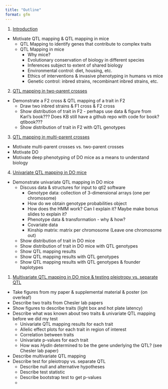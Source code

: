 ```yaml
---
title: "Outline"
format: gfm
---
```



1. [Introduction](#introduction)

- Motivate QTL mapping & QTL mapping in mice
    - QTL Mapping to identify genes that contribute to complex traits
    - QTL Mapping in mice
        - Why mice?
        - Evolutionary conservation of biology in different species
        - Inferences subject to extent of shared biology
        - Environmental control: diet, housing, etc.
        - Ethics of interventions & invasive phenotyping in humans vs mice
        - Genetic control: inbred strains, recombinant inbred strains, etc.

2. [QTL mapping in two-parent crosses](#two-parent-crosses)

- Demonstrate a F2 cross & QTL mapping of a trait in F2
    - Draw two inbred strains & F1 cross & F2 cross
    - Show distribution of trait in F2 - perhaps use data & figure from Karl's book??? Does KB still have a github repo with code for book? qtlbook???
    - Show distribution of trait in F2 with QTL genotypes


3. [QTL mapping in multi-parent crosses](#multi-parent-crosses)

- Motivate multi-parent crosses vs. two-parent crosses
- Motivate DO 
- Motivate deep phenotyping of DO mice as a means to understand biology

4. [Univariate QTL mapping in DO mice](#qtl-mapping-do-mice)

- Demonstrate univariate QTL mapping in DO mice
    - Discuss data & structures for input to qtl2 software
        - Genotype data: collection of 3-dimensional arrays (one per chromosome)
        - How do we obtain genotype probabilities object
        - How does the HMM work? Can I explain it? Maybe make bonus slides to explain it?
        - Phenotype data & transformation - why & how?
        - Covariate data
        - Kinship matrix: matrix per chromosome (Leave one chromosome out)

    - Show distribution of trait in DO mice
    - Show distribution of trait in DO mice with QTL genotypes
    - Show QTL mapping results
    - Show QTL mapping results with QTL genotypes
    - Show QTL mapping results with QTL genotypes & founder haplotypes

1. [Multivariate QTL mapping in DO mice & testing pleiotropy vs. separate QTL](#multivariate-qtl-mapping-do-mice)

- Take figures from my paper & supplemental material & poster (on overleaf)
- Describe two traits from Chesler lab papers
- Show figures to describe traits (light box and hot plate latency)
- Describe what was known about two traits & univariate QTL mapping before we did my test
    - Univariate QTL mapping results for each trait
    - Allelic effect plots for each trait in region of interest
    - Correlation between traits
    - Univariate p-values for each trait
    - How was *Hydin* determined to be the gene underlying the QTL? (see Chesler lab paper)  
- Describe multivariate QTL mapping
- Describe test for pleiotropy vs. separate QTL
    - Describe null and alternative hypotheses
    - Describe test statistic
    - Describe bootstrap test to get p-values
    - 

